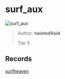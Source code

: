 
# surf_aux

![surf_aux](https://raw.githubusercontent.com/Sayt123/SurfMapPics/Maps-and-bonuses/csgo/surf_aux.jpg)

> Author: **twistedVoid**
>
> Tier 5

## Records

[surfheaven](https://surfheaven.eu/map/surf_aux)
